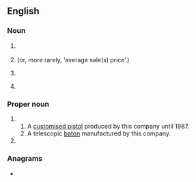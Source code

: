 {{also|asp|Asp}}
==English==

===Noun===
{{en-noun}}

# {{lb|en|computing}} {{initialism of|w:application service provider|lang=en}}
# {{lb|en|finance}} {{initialism of|w:average selling price|lang=en|nodot=1}} (or, more rarely, ‘average sale(s) price’.)
# {{lb|en|military}} {{initialism of|w:ammunition dump|ammunition supply point|lang=en}}
# {{lb|en|accessibility}} {{initialism of|[[accessibility]] / [[assistance]] / [[accompaniment]] [[service]] [[provider]]|lang=en}}

===Proper noun===
{{en-proper noun}}

# {{acronym of|lang=en|w:ASP, Inc.|Armament Systems and Procedures|dot=, a US manufacturer of batons, restraints, and other products targeted at police and security.}}
## A [[w:ASP (handgun)|customised pistol]] produced by this company until 1987.
## A telescopic [[baton]] manufactured by this company.
# {{initialism of|lang=en|w:Active Server Pages}}

===Anagrams===
* {{anagrams|en|a=aps|APS|APs|PAS|PAs|PSA|Pas|Psa.|SAP|SPA|Spa|pas|s.ap.|sap|spa}}